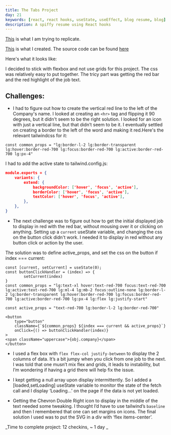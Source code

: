 ```yaml
---
title: The Tabs Project
day: 21
keywords: [react, react hooks, useState, useEffect, blog resume, blog]
description: A spiffy resume using React hooks
---
```

[This](https://react-projects-6-tabs.netlify.app/) is what I am trying to replicate. 

[This](/tabs) is what I created. The source code can be found [here](https://github.com/pramam/nextjs-reactprojects/tree/main/components/8-Tabs)

Here's what it looks like:

<div className="min-h-screen bg-gradient-to-r from-gray-300 via-gray-200 to-gray-300">
    <Tabs />
</div>


I decided to stick with flexbox and not use grids for this project. The css was relatively easy to put together. The tricy part was getting the red bar and the red highlight of the job text.

## Challenges:

- I had to figure out how to create the vertical red line to the left of the Company's name. I looked at creating an ```<hr>``` tag and flipping it 90 degrees, but it didn't seem to be the right solution. I looked for an icon with just a vertical line, but that didn’t seem to be it.  I eventually settled on creating a border to the left of the word and making it red.Here's the relevant tailwindcss for it:

```tsx
const common_props = "lg:border-l-2 lg:border-transparent lg:hover:border-red-700 lg:focus:border-red-700 lg:active:border-red-700 lg:px-4"
```

I had to add the active state to tailwind.config.js:

```json
module.exports = {
    variants: {
        extend: {
            backgroundColor: ['hover', 'focus', 'active'],
            borderColor: ['hover', 'focus', 'active'],      
            textColor: ['hover', 'focus', 'active'],   
        }, 
    },
}
```
- The next challenge was to figure out how to get the initial displayed job to display in red with the red bar, without mousing over it or clicking on anything. 
Setting up a `current` useState variable, and changing the css on the button click didn't work. 
I needed it to display in red without any button click or action by the user. 

The solution was to define active_props, and set the css on the button if index === current:

```tsx
const [current, setCurrent] = useState(0);
const buttonClickHandler = (index) => {
        setCurrent(index)   
}
const common_props = "lg:text-xl hover:text-red-700 focus:text-red-700 lg:active:text-red-700 lg:ml-4 lg:mb-2 focus:outline-none lg:border-l-2 lg:border-transparent lg:hover:border-red-700 lg:focus:border-red-700 lg:active:border-red-700 lg:px-4 lg:flex lg:justify-start"

const active_props = "text-red-700 lg:border-l-2 lg:border-red-700"

<button 
    type="button"    
    className={`${common_props} ${index === current && active_props}`}    
    onClick={() => buttonClickHandler(index)} 
>
<span className="uppercase">{obj.company}</span>
</button>
```

- I used a flex box with `flex flex-col justify-between` to display the 2 columns of data. It’s a bit jumpy when you click from one job to the next. I was told that one musn’t mix flex and grids, it leads to instability, but I’m wondering if having a grid there will help fix the issue.

- I kept getting a null array upon display intermittently. So I added a [loaded,setLoading] useState variable to monitor the state of the fetch call and I display ‘Loading…’ on the page if the data is not yet loaded.

- Getting the Chevron Double Right icon to display in the middle of the text needed some tweaking. I thought I’d have to use tailwind’s `baseline` and then I remembered that one can set margins on icons. The final solution I used was to put the SVG in a div with ‘flex items-center’.


_Time to complete project: 12 checkins, ~ 1 day _

